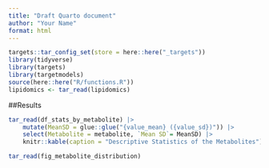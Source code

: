 ```yaml
---
title: "Draft Quarto document"
author: "Your Name"
format: html
---
```


```r
targets::tar_config_set(store = here::here("_targets"))
library(tidyverse)
library(targets)
library(targetmodels)
source(here::here("R/functions.R"))
lipidomics <- tar_read(lipidomics)
```

##Results

```r
tar_read(df_stats_by_metabolite) |> 
    mutate(MeanSD = glue::glue("{value_mean} ({value_sd})")) |> 
    select(Metabolite = metabolite, `Mean SD`= MeanSD) |> 
    knitr::kable(caption = "Descriptive Statistics of the Metabolites")
```

```r
tar_read(fig_metabolite_distribution)
```

